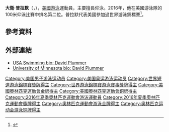 {{Infobox swimmer
| name = David Plummer
| image          = <!-- Only free-content images are allowed for depicting living people -- see [[WP:NONFREE|WP:NONFREE]]. -->
| image_size     = <!-- Only for images narrower than 220 pixels -->
| alt            = 
| caption        = 
| fullname       = David Edward Plummer
| nicknames      =
| national_team  = {{USA}}
| strokes        = [[仰泳|仰泳]]
| club           = [[New_York_Athletic_Club|New York Athletic Club]] (NYAC)
| collegeteam    = [[明尼蘇達大學|明尼蘇達大學]]
| birth_date     = {{Birth date and age|1985|10|9|mf=y}}
| birth_place    = {{USA}}[[俄克拉荷马州|俄克拉荷马州]][[諾曼_(奧克拉荷馬州)|諾曼]]
| death_date     =
| death_place    =
| height         = {{convert|6|ft|3|in|m|abbr=on}}
| weight         = {{convert|215|lb|kg|abbr=on}}{{citation needed|reason=|date=July 2016}}
}}
'''大衛·普拉默'''（{{lang-en|'''David Plummer'''}}，{{bd|1985年|10月9日}}），[[美國|美國]][[游泳|游泳]]運動員，主要擅長仰泳。2016年，他在美國游泳隊的100米仰泳比賽中排名第二位。普拉默代表美國參加過世界游泳錦標賽<ref>{{cite web|url=http://www.omegatiming.com/File/Download?id=00010D020100010702FFFFFFFFFFFF02|title=15th FINA World Championships Men's 100m Backstroke|publisher=Omega Timing|accessdate=2013-09-05|archive-date=2018-10-14|archive-url=https://web.archive.org/web/20181014203617/http://www.omegatiming.com/File/Download?id=00010D020100010702FFFFFFFFFFFF02|dead-url=no}}</ref>。

== 參考資料 ==
{{reflist|}}

== 外部連結 ==
* [https://web.archive.org/web/20160816065320/http://www.usaswimming.org/DesktopModules/BioViewManaged.aspx?personid=42281e1a-c874-43ef-bd86-34a8e8c63449&TabId=1453&Mid=10312 USA Swimming bio: David Plummer]
* [https://web.archive.org/web/20101116025415/http://www.gophersports.com/ViewArticle.dbml?DB_OEM_ID=8400&ATCLID=261266 University of Minnesota bio:  David Plummer]

{{奥林匹克运动会游泳比赛男子4×100米混合泳接力冠军}}

{{Authority control}}
{{DEFAULTSORT:Plummer, David}}
[[Category:美国男子游泳运动员|Category:美国男子游泳运动员]]
[[Category:美国奥运游泳运动员|Category:美国奥运游泳运动员]]
[[Category:世界短道游泳錦標賽獎牌得主|Category:世界短道游泳錦標賽獎牌得主]]
[[Category:世界游泳錦標賽游泳賽事獎牌得主|Category:世界游泳錦標賽游泳賽事獎牌得主]]
[[Category:美國奧林匹克運動會金牌得主|Category:美國奧林匹克運動會金牌得主]]
[[Category:美國奧林匹克運動會銅牌得主|Category:美國奧林匹克運動會銅牌得主]]
[[Category:2016年夏季奧林匹克運動會游泳運動員|Category:2016年夏季奧林匹克運動會游泳運動員]]
[[Category:2016年夏季奧林匹克運動會獎牌得主|Category:2016年夏季奧林匹克運動會獎牌得主]]
[[Category:奧林匹克運動會游泳金牌得主|Category:奧林匹克運動會游泳金牌得主]]
[[Category:奥林匹克运动会游泳铜牌得主|Category:奥林匹克运动会游泳铜牌得主]]